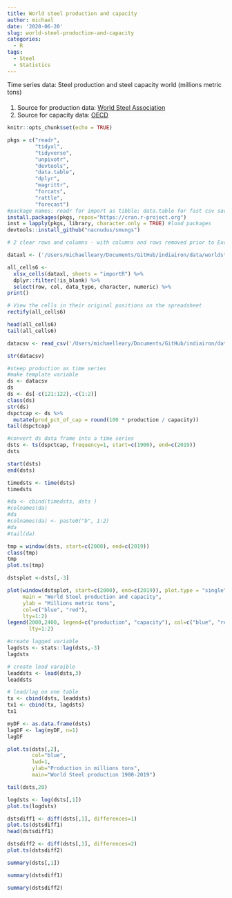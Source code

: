 ```yaml
---
title: World steel production and capacity
author: michael
date: '2020-06-20'
slug: world-steel-production-and-capacity
categories:
  - R
tags:
  - Steel
  - Statistics
---
```


Time series data: Steel production and steel capacity world (millions metric tons)

####
1. Source for production data: [World Steel Association](https://www.worldsteel.org/media-centre/press-releases/2020/worldsteel-short-range-outlook-june-2020.html)
1. Source for capacity data: [OECD](http://www.oecd.org/sti/ind/steelcapacity.htm)

```r
knitr::opts_chunk$set(echo = TRUE)
```

```r
pkgs = c("readr", 
         "tidyxl", 
         "tidyverse",
         "unpivotr",
         "devtools", 
         "data.table", 
         "dplyr",
         "magrittr", 
         "forcats",
         "rattle",
         "forecast") 
#package names: readr for import as tibble; data.table for fast csv save; tidyverse for operations using dplyr's piping feature; rattle for format tibble column names; magrittr %<>% function pipes left hand data to right side and returns result to left hand overwriting original contents on left hand
install.packages(pkgs, repos="https://cran.r-project.org")
inst = lapply(pkgs, library, character.only = TRUE) #load packages
devtools::install_github("nacnudus/smungs")

```

```r
# 2 clear rows and columns - with columns and rows removed prior to Excel. 

dataxl <- ('/Users/michaelleary/Documents/GitHub/indiairon/data/worldsteel.xlsx')

all_cells6 <-
  xlsx_cells(dataxl, sheets = "importR") %>%
  dplyr::filter(!is_blank) %>%
  select(row, col, data_type, character, numeric) %>%
print()
```

```r
# View the cells in their original positions on the spreadsheet
rectify(all_cells6)
```

```r
head(all_cells6)
tail(all_cells6)
```

```r
datacsv <- read_csv('/Users/michaelleary/Documents/GitHub/indiairon/data/worldsteel.csv', ) # in tibble form
```

```r
str(datacsv)
```

```r
#steep production as time series
#make template variable
ds <- datacsv
ds
ds <- ds[-c(121:122),-c(1:2)]
class(ds)
str(ds)
dspctcap <- ds %>%
  mutate(prod_pct_of_cap = round(100 * production / capacity))
tail(dspctcap)

```


```r
#convert ds data frame into a time series 
dsts <- ts(dspctcap, frequency=1, start=c(1900), end=c(2019))
dsts
```


```r
start(dsts)
end(dsts)
```

```r
timedsts <- time(dsts)
timedsts
```

```r
#da <- cbind(timedsts, dsts ) 
#colnames(da)
#da
#colnames(da) <- paste0("b", 1:2)
#da
#tail(da)
```


```r
tmp = window(dsts, start=c(2000), end=c(2019))
class(tmp)
tmp
plot.ts(tmp)
```

```r
dstsplot <-dsts[,-3] 

plot(window(dstsplot, start=c(2000), end=c(2019)), plot.type = "single",
     main = "World Steel production and capacity",
     ylab = "Millions metric tons",
     col=c("blue", "red"),
     lty=1:2)
legend(2000,2400, legend=c("production", "capacity"), col=c("blue", "red"),
       lty=1:2)
```

```r
#create lagged variable
lagdsts <- stats::lag(dsts,-3)
lagdsts
```

```r
# create lead varaible
leaddsts <- lead(dsts,3)
leaddsts
```

```r
# lead/lag on one table
tx <- cbind(dsts, leaddsts)
tx1 <- cbind(tx, lagdsts)
tx1
```


```r
myDF <- as.data.frame(dsts)
lagDF <- lag(myDF, n=1)
lagDF
```

```r
plot.ts(dsts[,2],
        col="blue",
        lwd=1,
        ylab="Production in millions tons",
        main="World Steel production 1900-2019")
```

```r
tail(dsts,20)
```

```r
logdsts <- log(dsts[,1])
plot.ts(logdsts)
```

```r
dstsdiff1 <- diff(dsts[,1], differences=1)
plot.ts(dstsdiff1)
head(dstsdiff1)
```

```r
dstsdiff2 <- diff(dsts[,1], differences=2)
plot.ts(dstsdiff2)
```

```r
summary(dsts[,1])
```

```r
summary(dstsdiff1)
```

```r
summary(dstsdiff2)
```

